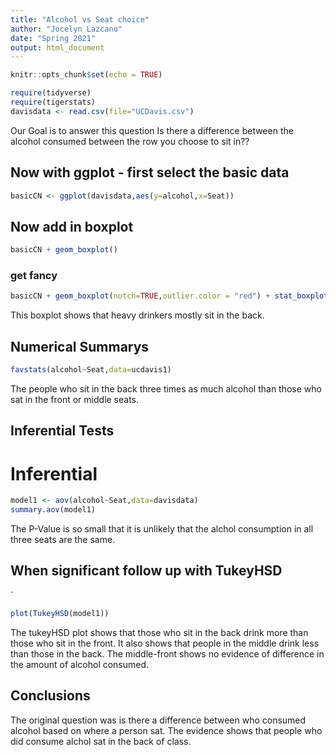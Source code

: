 ```yaml
---
title: "Alcohol vs Seat choice"
author: "Jocelyn Lazcano"
date: "Spring 2021"
output: html_document
---
```


```r
knitr::opts_chunk$set(echo = TRUE)
```

```r
require(tidyverse)
require(tigerstats)
davisdata <- read.csv(file="UCDavis.csv")
```
 Our Goal is to answer this question Is there a difference between the alcohol consumed between the row
you choose to sit in??

## Now with ggplot - first select the basic data

```r
basicCN <- ggplot(davisdata,aes(y=alcohol,x=Seat))
```
## Now add in boxplot

```r
basicCN + geom_boxplot()
```
  
  
### get fancy  

```r
basicCN + geom_boxplot(notch=TRUE,outlier.color = "red") + stat_boxplot(geom ='errorbar') + labs(title="Fancy notch boxplot \n with 2 lines")
```

This boxplot shows that heavy drinkers mostly sit in the back.

## Numerical Summarys 

```r
favstats(alcohol~Seat,data=ucdavis1)
```

The people who sit in the back three times as much alcohol than those who sat in the front or middle seats. 

## Inferential Tests

# Inferential

```r
model1 <- aov(alcohol~Seat,data=davisdata)
summary.aov(model1)
```

The P-Value is so small that it is unlikely that the alchol consumption in all three seats are the same. 

## When significant follow up with TukeyHSD  
`
```r
plot(TukeyHSD(model1))
```

The tukeyHSD plot shows that those who sit in the back drink more than those who sit in the front. It also shows that people in the middle drink less than those in the back. The middle-front shows no evidence of difference in the amount of alcohol consumed. 


## Conclusions

The original question was is there a difference between who consumed alcohol based on where a person sat. The evidence shows that people who did consume alchol sat in the back of class. 
